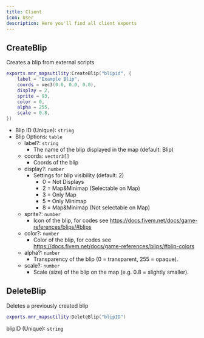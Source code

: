 ---
title: Client
icon: User
description: Here you'll find all client exports
---

## CreateBlip

Creates a blip from external scripts

```lua title="Example"
exports.mnr_mapsutility:CreateBlip("blipid", {
    label = "Example Blip",
    coords = vec3(0.0, 0.0, 0.0),
    display = 2,
    sprite = 93,
    color = 0,
    alpha = 255,
    scale = 0.8,
})
```

- Blip ID (Unique): `string` 
- Blip Options: `table`
  - label?: `string`
    - The name of the blip displayed in the map (default: Blip)
  - coords: `vector3[]`
    - Coords of the blip
  - display?: `number`
    - Settings for blip visibility (default: 2)
      - 0 = Not Displays
      - 2 = Map&Minimap (Selectable on Map)
      - 3 = Only Map
      - 5 = Only Minimap 
      - 8 = Map&Minimap (Not selectable on Map)
  - sprite?: `number` 
    - Icon of the blip, for codes see https://docs.fivem.net/docs/game-references/blips/#blips
  - color?: `number`
    - Color of the blip, for codes see https://docs.fivem.net/docs/game-references/blips/#blip-colors
  - alpha?: `number`
    - Transparency of the blip (0 = transparent, 255 = opaque).
  - scale?: `number`
    - Scale (size) of the blip on the map (e.g. 0.8 = slightly smaller).

## DeleteBlip

Deletes a previously created blip

```lua title="Example"
exports.mnr_mapsutility:DeleteBlip("blipID")
```

blipID (Unique): `string`